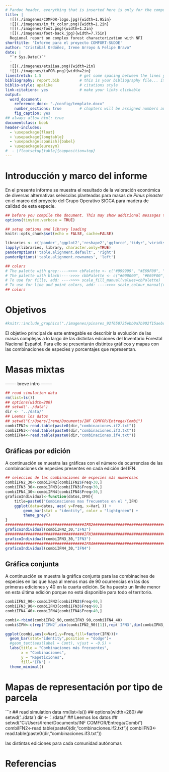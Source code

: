 ```yaml
---
# Pandoc header, everything that is inserted here is only for the computer to know what and how to compile the output. 
title: |
  ![](./imagenes/COMFOR-logo.jpg){width=1.95in}  
  ![](./imagenes/im_ft_color.png){width=1.2in}  
  ![](./imagenes/foot.png){width=1.2in}  
  ![](./imagenes/foot-back.jpg){width=7.75in}  
  Regional report on complex forest characterization with NFI  
shorttitle: 'Informe para el proyecto COMFORT-SUDOE'  
author: "Cristóbal Ordóñez, Irene Arroyo & Felipe Bravo"  
date: |
  "`r Sys.Date()`"  
  ·  
  ![](./imagenes/etsiiaa.png){width=2in}  
  ![](./imagenes/iuFOR.png){width=2in}
linestretch: 1.5                 # get some spacing between the lines you write
bibliography: report.bib         # this is your bibliography file... it can be exported with Zotero, Medeley...
biblio-style: apalike            # citations style
link-citations: yes              # make your links clickable
output:
  word_document:
    reference_docx: "./config/template.docx"
    number_sections: true        # chapters will be assigned numbers automatically
    fig_caption: yes
## always_allow_html: true
documentclass: book
header-includes:
  - \usepackage{float}
  - \usepackage{longtable}
  - \usepackage[spanish]{babel}
  - \usepackage{eurosym}
#  - \floatsetup[table]{capposition=top}
---
```


\tableofcontents

# Introducción y marco del informe
En el presente informe se muestra el resultado de la valoración económica de diversas alternativas selvícolas planteadas para masas de *Pinus pinaster* en el marco del proyecto del Grupo Operativo SIGCA para madera de calidad de esta especie.

```r
## before you compile the document. This may show additional messages to help you debug the problem. If you are using R Markdown and the Knit button in RStudio, you should set the option in a code chunk in the R Markdown document.
options(tinytex.verbose = TRUE)

## setup options and library loading
knitr::opts_chunk$set(echo = FALSE, cache=FALSE)

libraries <- c('pander','ggplot2','reshape2','ggforce','tidyr','viridis','plotly')
lapply(libraries, library, character.only=TRUE)
panderOptions('table.alignment.default', 'right')
panderOptions('table.alignment.rownames', 'left')

## colors
# The palette with grey:---->>>> cbPalette <- c("#999999", "#E69F00", "#56B4E9", "#009E73", "#F0E442", "#0072B2", "#D55E00", "#CC79A7")
# The palette with black:---->>>> cbbPalette <- c("#000000", "#E69F00", "#56B4E9", "#009E73", "#F0E442", "#0072B2", "#D55E00", "#CC79A7")
# To use for fills, add: ---->>>> scale_fill_manual(values=cbPalette)
# To use for line and point colors, add: ---->>>> scale_colour_manual(values=cbbPalette)
## colors
```

# Objetivos

```r
#knitr::include_graphics("./imagenes/pinares_92f650725ebb0a7b902f15aebd658059.jpg")
```

El objetivo principal de este entregable es describir la evolución de las masas complejas a lo largo de las distintas ediciones del Inventario Forestal Nacional Español. Para ello se presentarán distintos gráficos y mapas con las combinaciones de especies y porcentajes que representan.

# Masas mixtas

------- breve intro --------

```r
## read simulation data
rm(list=ls())
## options(width=280)
## setwd('../data')
dir <- '../data/'
## Leemos los datos
## setwd("C:/Users/Irene/Documents/INF COMFOR/Entrega/Combi")
combiIFN2<-read.table(paste0(dir,"combinaciones.if2.txt"))
combiIFN3<-read.table(paste0(dir,"combinaciones.if3.txt"))
combiIFN4<-read.table(paste0(dir,"combinaciones.if4.txt"))
```

## Gráficas por edición

A continuación se muestra las gráficas con el número de ocurrencias de las combinaciones de especies presentes en cada edición del IFN. 


```r

## seleccion de las combinaciones de especies más numerosas
combiIFN2_30<-combiIFN2[combiIFN2$Freq>30,]
combiIFN3_30<-combiIFN3[combiIFN3$Freq>30,]
combiIFN4_30<-combiIFN4[combiIFN4$Freq>30,]
graficoIndividual<-function(datos,IFN){
    title=paste0("Combinaciones mas frecuentes en el ",IFN)
    ggplot(data=datos, aes( y=Freq, x=Var1 )) +
        geom_bar(stat = "identity", color = "lightgreen") +
        theme_grey()
}
###################################IFN2#########################################
graficoIndividual(combiIFN2_30,"IFN2")
###################################IFN3#########################################
graficoIndividual(combiIFN3_30,"IFN3")
###################################IFN4#########################################
graficoIndividual(combiIFN4_30,"IFN4")
```

## Gráfica conjunta

A continuación se muestra la gráfica conjunta para las combinacines de especies en las que haya al menos mas de 90 ocurrencias en las dos primeras ediciones y 40 en la cuarta edición. Se ha puesto un límite menor en esta última edición porque no está disponible para todo el territorio.


```r
combiIFN2_90<-combiIFN2[combiIFN2$Freq>90,]
combiIFN3_90<-combiIFN3[combiIFN3$Freq>90,]
combiIFN4_40<-combiIFN4[combiIFN4$Freq>40,]

combi<-rbind(combiIFN2_90,combiIFN3_90,combiIFN4_40)
combi$IFN<-c(rep('IFN2',dim(combiIFN2_90)[1]),rep('IFN3',dim(combiIFN3_90)[1]),rep('IFN4',dim(combiIFN4_40)[1]))

ggplot(combi,aes(x=Var1,y=Freq,fill=factor(IFN)))+
  geom_bar(stat="identity",position = "dodge")+
  #geom_text(aes(label = Cont), vjust = -0.5) +
  labs(title = "Combinaciones más frecuentes",
       x = "Combinaciones",
       y = "Repeticiones",
       fill="IFN") +
  theme_minimal()

```

# Mapas de representación por tipo de parcela

```r
## read simulation data
rm(list=ls())
## options(width=280)
## setwd('../data')
dir <- '../data/'
## Leemos los datos
## setwd("C:/Users/Irene/Documents/INF COMFOR/Entrega/Combi")
combiIFN2<-read.table(paste0(dir,"combinaciones.if2.txt"))
combiIFN3<-read.table(paste0(dir,"combinaciones.if3.txt"))

las distintas ediciones para cada comunidad autónomas 

# Referencias
